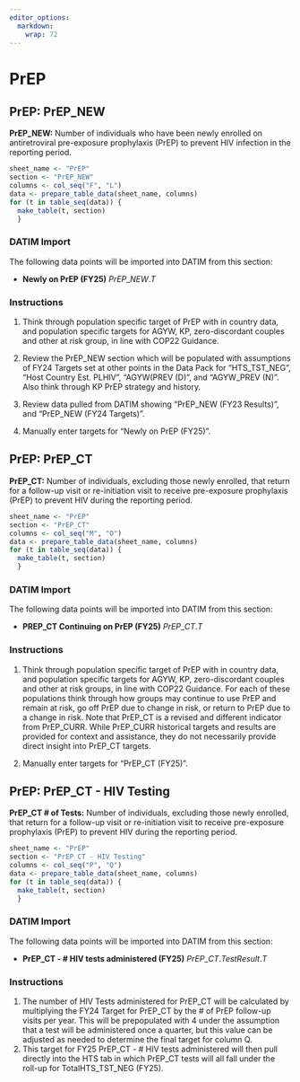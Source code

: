 ```yaml
---
editor_options: 
  markdown: 
    wrap: 72
---
```


\blandscape

# PrEP

## PrEP: PrEP_NEW

**PrEP_NEW:** Number of individuals who have been newly enrolled on
antiretroviral pre-exposure prophylaxis (PrEP) to prevent HIV infection
in the reporting period.

```r
sheet_name <- "PrEP"
section <- "PrEP_NEW"
columns <- col_seq("F", "L")
data <- prepare_table_data(sheet_name, columns)
for (t in table_seq(data)) {
  make_table(t, section)
  }
```

### DATIM Import

The following data points will be imported into DATIM from this section:

-   **Newly on PrEP (FY25)** $PrEP\_NEW.T$

### Instructions

1.  Think through population specific target of PrEP with in country
    data, and population specific targets for AGYW, KP, zero-discordant
    couples and other at risk group, in line with COP22 Guidance.

2.  Review the PrEP_NEW section which will be populated with assumptions
    of FY24 Targets set at other points in the Data Pack for
    "HTS_TST_NEG", "Host Country Est. PLHIV", "AGYW(PREV (D)", and
    "AGYW_PREV (N)". Also think through KP PrEP strategy and history.

3.  Review data pulled from DATIM showing "PrEP_NEW (FY23 Results)", and
    "PrEP_NEW (FY24 Targets)".

4.  Manually enter targets for "Newly on PrEP (FY25)".

## PrEP: PrEP_CT

**PrEP_CT:** Number of individuals, excluding those newly enrolled, that
return for a follow-up visit or re-initiation visit to receive
pre-exposure prophylaxis (PrEP) to prevent HIV during the reporting
period.

```r
sheet_name <- "PrEP"
section <- "PrEP_CT"
columns <- col_seq("M", "O")
data <- prepare_table_data(sheet_name, columns)
for (t in table_seq(data)) {
  make_table(t, section)
  }
```

### DATIM Import

The following data points will be imported into DATIM from this section:

-   **PREP_CT Continuing on PrEP (FY25)** $PrEP\_CT.T$

### Instructions

1.  Think through population specific target of PrEP with in country
    data, and population specific targets for AGYW, KP, zero-discordant
    couples and other at risk groups, in line with COP22 Guidance. For
    each of these populations think through how groups may continue to
    use PrEP and remain at risk, go off PrEP due to change in risk, or
    return to PrEP due to a change in risk. Note that PrEP_CT is a
    revised and different indicator from PrEP_CURR. While PrEP_CURR
    historical targets and results are provided for context and
    assistance, they do not necessarily provide direct insight into
    PrEP_CT targets.

2.  Manually enter targets for "PrEP_CT (FY25)".

## PrEP: PrEP_CT - HIV Testing

**PrEP_CT # of Tests:** Number of individuals, excluding those newly enrolled, that
return for a follow-up visit or re-initiation visit to receive
pre-exposure prophylaxis (PrEP) to prevent HIV during the reporting
period.

```r
sheet_name <- "PrEP"
section <- "PrEP_CT - HIV Testing"
columns <- col_seq("P", "Q")
data <- prepare_table_data(sheet_name, columns)
for (t in table_seq(data)) {
  make_table(t, section)
  }
```

### DATIM Import

The following data points will be imported into DATIM from this section:

-   **PrEP_CT - # HIV tests administered (FY25)** $PrEP\_CT.TestResult.T$

### Instructions

1.  The number of HIV Tests administered for PrEP_CT will be calculated by multiplying
    the FY24 Target for PrEP_CT by the # of PrEP follow-up visits per year.
    This will be prepopulated with 4 under the assumption that a test will be administered
    once a quarter, but this value can be adjusted as needed to determine the final
    target for column Q. 
2.  This target for FY25 PrEP_CT - # HIV tests administered will then pull directly 
    into the HTS tab in which PrEP_CT tests will all fall under the roll-up for 
    TotalHTS_TST_NEG (FY25).

\elandscape

\newpage
